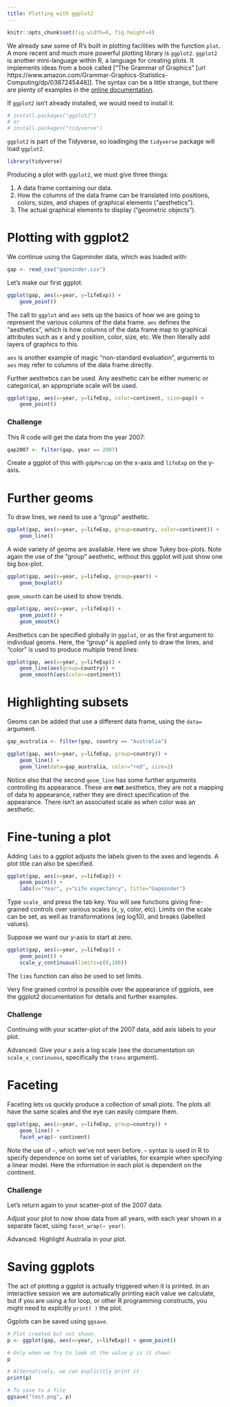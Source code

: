 ```yaml
---
title: Plotting with ggplot2
---
```


```r
knitr::opts_chunk$set(fig.width=6, fig.height=4)
```


We already saw some of R's built in plotting facilities with the function `plot`. A more recent and much more powerful plotting library is `ggplot2`. `ggplot2` is another mini-language within R, a language for creating plots. It implements ideas from a book called ["The Grammar of Graphics" [url https://www.amazon.com/Grammar-Graphics-Statistics-Computing/dp/0387245448]]. The syntax can be a little strange, but there are plenty of examples in the [online documentation](http://ggplot2.tidyverse.org/reference/).

If `ggplot2` isn't already installed, we would need to install it.

```r
# install.packages("ggplot2")
# or
# install.packages("tidyverse")
```

`ggplot2` is part of the Tidyverse, so loadinging the `tidyverse` package will load `ggplot2`.

```r
library(tidyverse)
```

Producing a plot with `ggplot2`, we must give three things:

1. A data frame containing our data.
2. How the columns of the data frame can be translated into positions, colors, sizes, and shapes of graphical elements ("aesthetics").
3. The actual graphical elements to display ("geometric objects").


# Plotting with ggplot2

We continue using the Gapminder data, which was loaded with:

```r
gap <- read_csv("gapminder.csv")
```

Let's make our first ggplot.

```r
ggplot(gap, aes(x=year, y=lifeExp)) +
    geom_point()
```

The call to `ggplot` and `aes` sets up the basics of how we are going to represent the various columns of the data frame. `aes` defines the "aesthetics", which is how columns of the data frame map to graphical attributes such as x and y position, color, size, etc. We then literally add layers of graphics to this.

`aes` is another example of magic "non-standard evaluation", arguments to `aes` may refer to columns of the data frame directly.

Further aesthetics can be used. Any aesthetic can be either numeric or categorical, an appropriate scale will be used.

```r
ggplot(gap, aes(x=year, y=lifeExp, color=continent, size=pop)) +
    geom_point()
```

### Challenge {.challenge}

This R code will get the data from the year 2007:

```r
gap2007 <- filter(gap, year == 2007)
```

Create a ggplot of this with `gdpPercap` on the x-axis and `lifeExp` on the y-axis.


# Further geoms

To draw lines, we need to use a "group" aesthetic.

```r
ggplot(gap, aes(x=year, y=lifeExp, group=country, color=continent)) +
    geom_line()
```

A wide variety of geoms are available. Here we show Tukey box-plots. Note again the use of the "group" aesthetic, without this ggplot will just show one big box-plot.

```r
ggplot(gap, aes(x=year, y=lifeExp, group=year)) +
    geom_boxplot()
```

`geom_smooth` can be used to show trends.

```r
ggplot(gap, aes(x=year, y=lifeExp)) +
    geom_point() +
    geom_smooth()
```

Aesthetics can be specified globally in `ggplot`, or as the first argument to individual geoms. Here, the "group" is applied only to draw the lines, and "color" is used to produce multiple trend lines:

```r
ggplot(gap, aes(x=year, y=lifeExp)) +
    geom_line(aes(group=country)) +
    geom_smooth(aes(color=continent))
```


# Highlighting subsets

Geoms can be added that use a different data frame, using the `data=` argument.

```r
gap_australia <- filter(gap, country == "Australia")

ggplot(gap, aes(x=year, y=lifeExp, group=country)) +
    geom_line() +
    geom_line(data=gap_australia, color="red", size=2)
```

Notice also that the second `geom_line` has some further arguments controlling its appearance. These are **not** aesthetics, they are not a mapping of data to appearance, rather they are direct specification of the appearance. There isn't an associated scale as when color was an aesthetic.


# Fine-tuning a plot

Adding `labs` to a ggplot adjusts the labels given to the axes and legends. A plot title can also be specified.

```r
ggplot(gap, aes(x=year, y=lifeExp)) +
    geom_point() +
    labs(x="Year", y="Life expectancy", title="Gapminder")
```

Type `scale_` and press the tab key. You will see functions giving fine-grained controls over various scales (x, y, color, etc). Limits on the scale can be set, as well as transformations (eg log10), and breaks (labelled values).

Suppose we want our y-axis to start at zero.

```r
ggplot(gap, aes(x=year, y=lifeExp)) +
    geom_point() +
    scale_y_continuous(limits=c(0,100))
```

The `lims` function can also be used to set limits.

Very fine grained control is possible over the appearance of ggplots, see the ggplot2 documentation for details and further examples.


### Challenge {.challenge}

Continuing with your scatter-plot of the 2007 data, add axis labels to your plot.

Advanced: Give your x axis a log scale (see the documentation on `scale_x_continuous`, specifically the `trans` argument).


# Faceting

Faceting lets us quickly produce a collection of small plots. The plots all have the same scales and the eye can easily compare them.

```r
ggplot(gap, aes(x=year, y=lifeExp, group=country)) +
    geom_line() +
    facet_wrap(~ continent)
```

Note the use of `~`, which we've not seen before. `~` syntax is used in R to specify dependence on some set of variables, for example when specifying a linear model. Here the information in each plot is dependent on the continent.


### Challenge {.challenge}

Let's return again to your scatter-plot of the 2007 data.

Adjust your plot to now show data from all years, with each year shown in a separate facet, using `facet_wrap(~ year)`.

Advanced: Highlight Australia in your plot.


# Saving ggplots

The act of plotting a ggplot is actually triggered when it is printed. In an interactive session we are automatically printing each value we calculate, but if you are using a for loop, or other R programming constructs, you might need to explcitly `print( )` the plot.

Ggplots can be saved using `ggsave`.

```r
# Plot created but not shown.
p <- ggplot(gap, aes(x=year, y=lifeExp)) + geom_point()

# Only when we try to look at the value p is it shown
p

# Alternatively, we can explicitly print it
print(p)

# To save to a file
ggsave("test.png", p)
```








